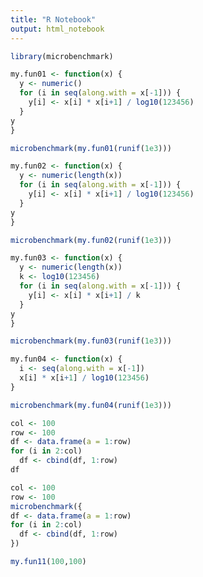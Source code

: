 ```yaml
---
title: "R Notebook"
output: html_notebook
---
```


```r
library(microbenchmark)
```

```r
my.fun01 <- function(x) {
  y <- numeric()
  for (i in seq(along.with = x[-1])) {
    y[i] <- x[i] * x[i+1] / log10(123456)
  }
y
}
```

```r
microbenchmark(my.fun01(runif(1e3)))
```

```r
my.fun02 <- function(x) {
  y <- numeric(length(x))
  for (i in seq(along.with = x[-1])) {
    y[i] <- x[i] * x[i+1] / log10(123456)
  }
y
}
```

```r
microbenchmark(my.fun02(runif(1e3)))
```


```r
my.fun03 <- function(x) {
  y <- numeric(length(x))
  k <- log10(123456)
  for (i in seq(along.with = x[-1])) {
    y[i] <- x[i] * x[i+1] / k
  }
y
}
```

```r
microbenchmark(my.fun03(runif(1e3)))
```

```r
my.fun04 <- function(x) {
  i <- seq(along.with = x[-1])
  x[i] * x[i+1] / log10(123456)
}
```

```r
microbenchmark(my.fun04(runif(1e3)))
```

```r
col <- 100
row <- 100
df <- data.frame(a = 1:row)
for (i in 2:col)
  df <- cbind(df, 1:row)
df
```

```r
col <- 100
row <- 100
microbenchmark({
df <- data.frame(a = 1:row)
for (i in 2:col)
  df <- cbind(df, 1:row)
})
```

```r
my.fun11(100,100)
```


